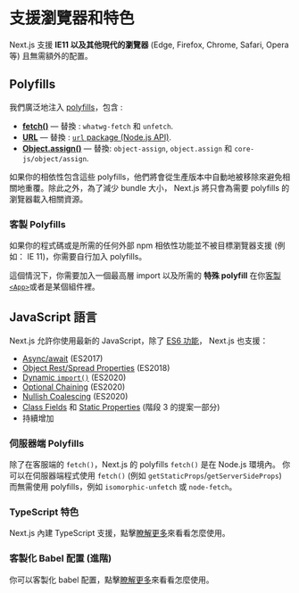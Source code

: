 # 支援瀏覽器和特色

Next.js 支援 **IE11 以及其他現代的瀏覽器** (Edge, Firefox, Chrome, Safari, Opera 等) 且無需額外的配置。

## Polyfills

我們廣泛地注入 [polyfills](https://github.com/vercel/next.js/blob/canary/packages/next-polyfill-nomodule/src/index.js)，包含 :

- [**fetch()**](https://developer.mozilla.org/en-US/docs/Web/API/Fetch_API) — 替換 : `whatwg-fetch` 和 `unfetch`.
- [**URL**](https://developer.mozilla.org/en-US/docs/Web/API/URL) — 替換 : [`url` package (Node.js API)](https://nodejs.org/api/url.html).
- [**Object.assign()**](https://developer.mozilla.org/en-US/docs/Web/JavaScript/Reference/Global_Objects/Object/assign) — 替換: `object-assign`, `object.assign` 和 `core-js/object/assign`.

如果你的相依性包含這些 polyfills，他們將會從生產版本中自動地被移除來避免相關地重覆。除此之外，為了減少 bundle 大小， Next.js 將只會為需要 polyfills 的瀏覽器載入相關資源。

### 客製 Polyfills

如果你的程式碼或是所需的任何外部 npm 相依性功能並不被目標瀏覽器支援 (例如： IE 11)，你需要自行加入 polyfills。

這個情況下，你需要加入一個最高層 import 以及所需的 **特殊 polyfill** 在你[客製 `<App>`](/docs/advanced-features/custom-app.md)或者是某個組件裡。

## JavaScript 語言

Next.js 允許你使用最新的 JavaScript，除了 [ES6 功能](https://github.com/lukehoban/es6features)， Next.js 也支援：

- [Async/await](https://github.com/tc39/ecmascript-asyncawait) (ES2017)
- [Object Rest/Spread Properties](https://github.com/tc39/proposal-object-rest-spread) (ES2018)
- [Dynamic `import()`](https://github.com/tc39/proposal-dynamic-import) (ES2020)
- [Optional Chaining](https://github.com/tc39/proposal-optional-chaining) (ES2020)
- [Nullish Coalescing](https://github.com/tc39/proposal-nullish-coalescing) (ES2020)
- [Class Fields](https://github.com/tc39/proposal-class-fields) 和 [Static Properties](https://github.com/tc39/proposal-static-class-features) (階段 3 的提案一部分)
- 持續增加

### 伺服器端 Polyfills

除了在客服端的 `fetch()`，Next.js 的 polyfills `fetch()` 是在 Node.js 環境內。 你可以在伺服器端程式使用 `fetch()` (例如 `getStaticProps`/`getServerSideProps`) 而無需使用 polyfills，例如 `isomorphic-unfetch` 或 `node-fetch`。

### TypeScript 特色

Next.js 內建 TypeScript 支援，點擊[瞭解更多](/docs/basic-features/typescript.md)來看看怎麼使用。

### 客製化 Babel 配置 (進階)

你可以客製化 babel 配置，點擊[瞭解更多](/docs/advanced-features/customizing-babel-config.md)來看看怎麼使用。

